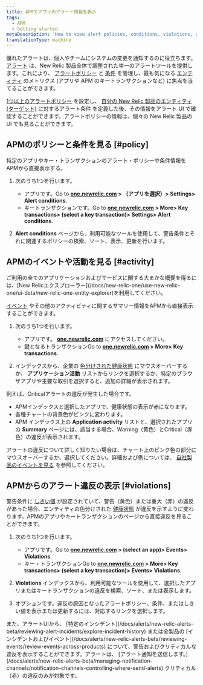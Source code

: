 ```yaml
---
title: APMでアプリのアラート情報を表示
tags:
  - APM
  - Getting started
metaDescription: 'How to view alert policies, conditions, violations, and other activity and events directly from APM.'
translationType: machine
---
```


優れたアラートは、個人やチームにシステムの変更を通知するのに役立ちます。 [アラート](/docs/alerts/new-relic-alerts-beta/getting-started/new-relic-alerts) は、New Relic 製品全体で調整された単一のアラートツールを提供します。これにより、 [アラートポリシー](/docs/alerts/new-relic-alerts-beta/getting-started/alerts-glossary#alert-policy) と [条件](/docs/alerts/new-relic-alerts-beta/getting-started/alerts-glossary#alert-condition) を管理し、最も気になる [エンティティ](/docs/alerts/new-relic-alerts-beta/getting-started/alerts-glossary#alert-entity) のメトリクス (アプリや APM のキートランザクションなど) に焦点を当てることができます。

[1つ以上のアラートポリシー](/docs/alerts/new-relic-alerts-beta/configuring-alert-policies/name-or-rename-alert-policy) を設定し、 [自分の New Relic ](/docs/alerts/new-relic-alerts-beta/configuring-alert-policies/define-alert-conditions)[製品のエンティティ (ターゲット)](/docs/alerts/new-relic-alerts-beta/configuring-alert-policies/select-product-targets-alert-condition) に対するアラート条件 を定義した後、その情報をアラート UI で確認することができます。アラートポリシーの情報は、個々の New Relic 製品の UI でも見ることができます。

## APMのポリシーと条件を見る [#policy]

特定のアプリやキー・トランザクションのアラート・ポリシーや条件情報をAPMから直接表示する。

1. 次のうち1つを行います。

   * アプリです。Go to **[one.newrelic.com](https://one.newrelic.com) > （アプリを選択）> Settings> Alert conditions**.
   * キートランザクションです。Go to **[one.newrelic.com](https://one.newrelic.com) > More> Key transactions> (select a key transaction)> Settings> Alert conditions**.

2. **Alert conditions** ページから、利用可能なツールを使用して、警告条件とそれに関連するポリシーの検索、ソート、表示、更新を行います。

## APMのイベントや活動を見る [#activity]

<Callout variant="tip">
  ご利用の全てのアプリケーションおよびサービスに関する大まかな概要を得るには、[New Relicエクスプローラー](/docs/new-relic-one/use-new-relic-one/ui-data/new-relic-one-entity-explorer)を利用してください。
</Callout>

[イベント](/docs/alerts/new-relic-alerts-beta/getting-started/alerts-glossary#event) やその他のアクティビティに関するサマリー情報をAPMから直接表示することができます。

1. 次のうち1つを行います。

   * アプリです。 **[one.newrelic.com](https://one.newrelic.com/)** にアクセスしてください。
   * 鍵となるトランザクションGo to **[one.newrelic.com](https://one.newrelic.com) > More> Key transactions**.

2. インデックスから、企業の [色分けされた健康状態](/docs/alerts/new-relic-alerts-beta/getting-started/alerts-glossary#health-status) にマウスオーバーするか、 **アプリケーション活動** リストからリンクを選択するか、特定のブラウザアプリや主要な取引を選択すると、追加の詳細が表示されます。

例えば、Criticalアラートの違反が発生した場合です。

* APMインデックスと選択したアプリで、健康状態の表示が赤になります。
* 各種チャートの背景色がピンクに変わります。
* APM インデックス上の **Application activity** リストと、選択されたアプリの **Summary** ページには、該当する場合、Warning（黄色）とCritical（赤色）の違反が表示されます。

アラートの違反について詳しく知りたい場合は、チャート上のピンク色の部分にマウスオーバーするか、選択してください。詳細および例については、 [自社製品のイベントを見る](/docs/alerts/new-relic-alerts-beta/reviewing-events/view-events-their-products) を参照してください。

## APMからのアラート違反の表示 [#violations]

警告条件に [しきい値](/docs/alerts/new-relic-alerts-beta/getting-started/alerts-glossary#alert-threshold) が設定されていて、警告（黄色）または重大（赤）の違反があった場合、エンティティの色分けされた [健康状態](/docs/alerts/new-relic-alerts-beta/getting-started/alerts-glossary#health-status) が違反を示すように変わります。APMのアプリやキートランザクションのページから直接違反を見ることができます。

1. 次のうち1つを行います。

   * アプリです。Go to **[one.newrelic.com](https://one.newrelic.com) > (select an app)> Events> Violations**.
   * キー・トランザクションGo to **[one.newrelic.com](https://one.newrelic.com) > More> Key transactions> (select a key transaction)> Events> Violations**.

2. **Violations** インデックスから、利用可能なツールを使用して、選択したアプリまたはキートランザクションの違反を検索、ソート、または表示します。

3. オプションです。違反の原因となったアラートポリシー、条件、またはしきい値を表示または更新するには、対応するリンクを選択します。

<Callout variant="tip">
  また、アラートUIから、 [特定のインシデント](/docs/alerts/new-relic-alerts-beta/reviewing-alert-incidents/explore-incident-history) または全製品の [インシデントおよびイベント](/docs/alerts/new-relic-alerts-beta/reviewing-events/review-events-across-products) について、警告およびクリティカルな違反を表示することができます。アラートは、 [アラート通知を送信します。](/docs/alerts/new-relic-alerts-beta/managing-notification-channels/notification-channels-controlling-where-send-alerts) クリティカル（赤）の違反のみが対象です。
</Callout>
